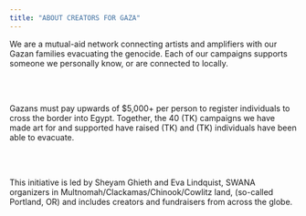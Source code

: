 ```yaml
---
title: "ABOUT CREATORS FOR GAZA"
---
```


We are a mutual-aid network connecting artists and amplifiers with our Gazan families evacuating the genocide. Each of our campaigns supports someone we personally know, or are connected to locally.

<br>
<br>

Gazans must pay upwards of $5,000+ per person to register individuals to cross the border into Egypt. Together, the 40 (TK) campaigns we have made art for and supported have raised (TK) and (TK) individuals have been able to evacuate.

<br>
<br>


This initiative is led by Sheyam Ghieth and Eva Lindquist, SWANA organizers in Multnomah/Clackamas/Chinook/Cowlitz land, (so-called Portland, OR) and includes creators and fundraisers from across the globe.